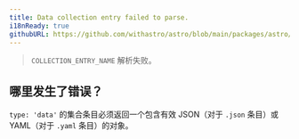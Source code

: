 ```yaml
---
title: Data collection entry failed to parse.
i18nReady: true
githubURL: https://github.com/withastro/astro/blob/main/packages/astro/src/core/errors/errors-data.ts
---
```


> `COLLECTION_ENTRY_NAME` 解析失败。

## 哪里发生了错误？

`type: 'data'` 的集合条目必须返回一个包含有效 JSON（对于 `.json` 条目）或 YAML（对于 `.yaml` 条目）的对象。
